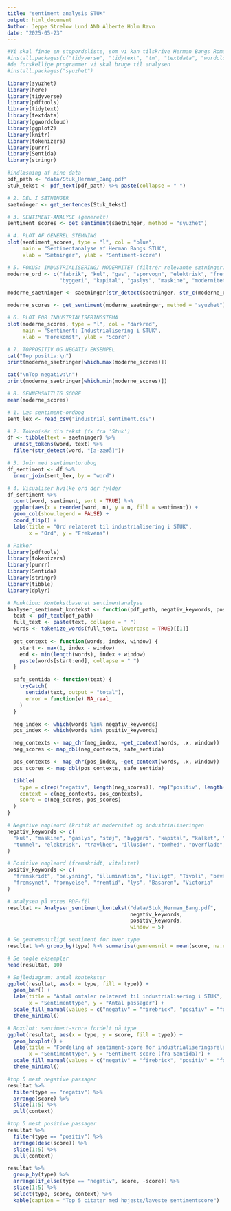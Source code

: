 ---
title: "sentiment analysis STUK"
output: html_document
Author: Jeppe Strelow Lund AND Alberte Holm Ravn
date: "2025-05-23"
---

```{r}
#Vi skal finde en stopordsliste, som vi kan tilskrive Herman Bangs Roman
#install.packages(c("tidyverse", "tidytext", "tm", "textdata", "wordcloud"))
#de forskellige programmer vi skal bruge til analysen
#install.packages("syuzhet")

library(syuzhet)
library(here)
library(tidyverse)
library(pdftools)
library(tidytext)
library(textdata)
library(ggwordcloud)
library(ggplot2)
library(knitr)
library(tokenizers)
library(purrr)
library(Sentida)
library(stringr)
```
```{r}
#indlæsning af mine data
pdf_path <- "data/Stuk_Herman_Bang.pdf"
Stuk_tekst <- pdf_text(pdf_path) %>% paste(collapse = " ")

```



```{r}
# 2. DEL I SÆTNINGER
saetninger <- get_sentences(Stuk_tekst)

# 3. SENTIMENT-ANALYSE (generelt)
sentiment_scores <- get_sentiment(saetninger, method = "syuzhet")

# 4. PLOT AF GENEREL STEMNING
plot(sentiment_scores, type = "l", col = "blue",
     main = "Sentimentanalyse af Herman Bangs STUK",
     xlab = "Sætninger", ylab = "Sentiment-score")

# 5. FOKUS: INDUSTRIALISERING/ MODERNITET (filtrér relevante sætninger)
moderne_ord <- c("fabrik", "kul", "gas", "sporvogn", "elektrisk", "fremskridt", 
                 "byggeri", "kapital", "gaslys", "maskine", "modernitet")

moderne_saetninger <- saetninger[str_detect(saetninger, str_c(moderne_ord, collapse = "|"))]

moderne_scores <- get_sentiment(moderne_saetninger, method = "syuzhet")

# 6. PLOT FOR INDUSTRIALISERINGSTEMA
plot(moderne_scores, type = "l", col = "darkred",
     main = "Sentiment: Industrialisering i STUK",
     xlab = "Forekomst", ylab = "Score")

# 7. TOPPOSITIV OG NEGATIV EKSEMPEL
cat("Top positiv:\n")
print(moderne_saetninger[which.max(moderne_scores)])

cat("\nTop negativ:\n")
print(moderne_saetninger[which.min(moderne_scores)])

# 8. GENNEMSNITLIG SCORE
mean(moderne_scores)
```



```{r}
# 1. Læs sentiment-ordbog
sent_lex <- read_csv("industrial_sentiment.csv")

# 2. Tokenisér din tekst (fx fra 'Stuk')
df <- tibble(text = saetninger) %>%
  unnest_tokens(word, text) %>%
  filter(str_detect(word, "[a-zæøå]"))

# 3. Join med sentimentordbog
df_sentiment <- df %>%
  inner_join(sent_lex, by = "word")

# 4. Visualisér hvilke ord der fylder
df_sentiment %>%
  count(word, sentiment, sort = TRUE) %>%
  ggplot(aes(x = reorder(word, n), y = n, fill = sentiment)) +
  geom_col(show.legend = FALSE) +
  coord_flip() +
  labs(title = "Ord relateret til industrialisering i STUK",
       x = "Ord", y = "Frekvens")
```




```{r}
# Pakker
library(pdftools)
library(tokenizers)
library(purrr)
library(Sentida)
library(stringr)
library(tibble)
library(dplyr)

# Funktion: Kontekstbaseret sentimentanalyse
Analyser_sentiment_kontekst <- function(pdf_path, negativ_keywords, positiv_keywords, window = 5) {
  text <- pdf_text(pdf_path)
  full_text <- paste(text, collapse = " ")
  words <- tokenize_words(full_text, lowercase = TRUE)[[1]]
  
  get_context <- function(words, index, window) {
    start <- max(1, index - window)
    end <- min(length(words), index + window)
    paste(words[start:end], collapse = " ")
  }

  safe_sentida <- function(text) {
    tryCatch(
      sentida(text, output = "total"),
      error = function(e) NA_real_
    )
  }

  neg_index <- which(words %in% negativ_keywords)
  pos_index <- which(words %in% positiv_keywords)

  neg_contexts <- map_chr(neg_index, ~get_context(words, .x, window))
  neg_scores <- map_dbl(neg_contexts, safe_sentida)

  pos_contexts <- map_chr(pos_index, ~get_context(words, .x, window))
  pos_scores <- map_dbl(pos_contexts, safe_sentida)

  tibble(
    type = c(rep("negativ", length(neg_scores)), rep("positiv", length(pos_scores))),
    context = c(neg_contexts, pos_contexts),
    score = c(neg_scores, pos_scores)
  )
}

# Negative nøgleord (kritik af modernitet og industrialiseringen
negativ_keywords <- c(
  "kul", "maskine", "gaslys", "støj", "byggeri", "kapital", "kalket", "glans", "røg",
  "tummel", "elektrisk", "travlhed", "illusion", "tomhed", "overflade", "marmorpuds", "luften", "electronic", "mørket", "støjen", "København"
)

# Positive nøgleord (fremskridt, vitalitet)
positiv_keywords <- c(
  "fremskridt", "belysning", "illumination", "livligt", "Tivoli", "bevægelse",
  "fremsynet", "fornyelse", "fremtid", "lys", "Basaren", "Victoria"
)

# analysen på vores PDF-fil
resultat <- Analyser_sentiment_kontekst("data/Stuk_Herman_Bang.pdf",
                                        negativ_keywords,
                                        positiv_keywords,
                                        window = 5)

# Se gennemsnitligt sentiment for hver type
resultat %>% group_by(type) %>% summarise(gennemsnit = mean(score, na.rm = TRUE))

# Se nogle eksempler
head(resultat, 10)

```


```{r}

# Søjlediagram: antal kontekster
ggplot(resultat, aes(x = type, fill = type)) +
  geom_bar() +
  labs(title = "Antal omtaler relateret til industrialisering i STUK",
       x = "Sentimenttype", y = "Antal passager") +
  scale_fill_manual(values = c("negativ" = "firebrick", "positiv" = "forestgreen")) +
  theme_minimal()

```

```{r}
# Boxplot: sentiment-score fordelt på type
ggplot(resultat, aes(x = type, y = score, fill = type)) +
  geom_boxplot() +
  labs(title = "Fordeling af sentiment-score for industrialiseringsrelaterede passager",
       x = "Sentimenttype", y = "Sentiment-score (fra Sentida)") +
  scale_fill_manual(values = c("negativ" = "firebrick", "positiv" = "forestgreen")) +
  theme_minimal()

```


```{r}
#top 5 mest negative passager
resultat %>%
  filter(type == "negativ") %>%
  arrange(score) %>%
  slice(1:5) %>%
  pull(context)

```

```{r}
#top 5 mest positive passager
resultat %>%
  filter(type == "positiv") %>%
  arrange(desc(score)) %>%
  slice(1:5) %>%
  pull(context)

```

```{r}

resultat %>%
  group_by(type) %>%
  arrange(if_else(type == "negativ", score, -score)) %>%
  slice(1:5) %>%
  select(type, score, context) %>%
  kable(caption = "Top 5 citater med højeste/laveste sentimentscore")

```
```{r}

```

